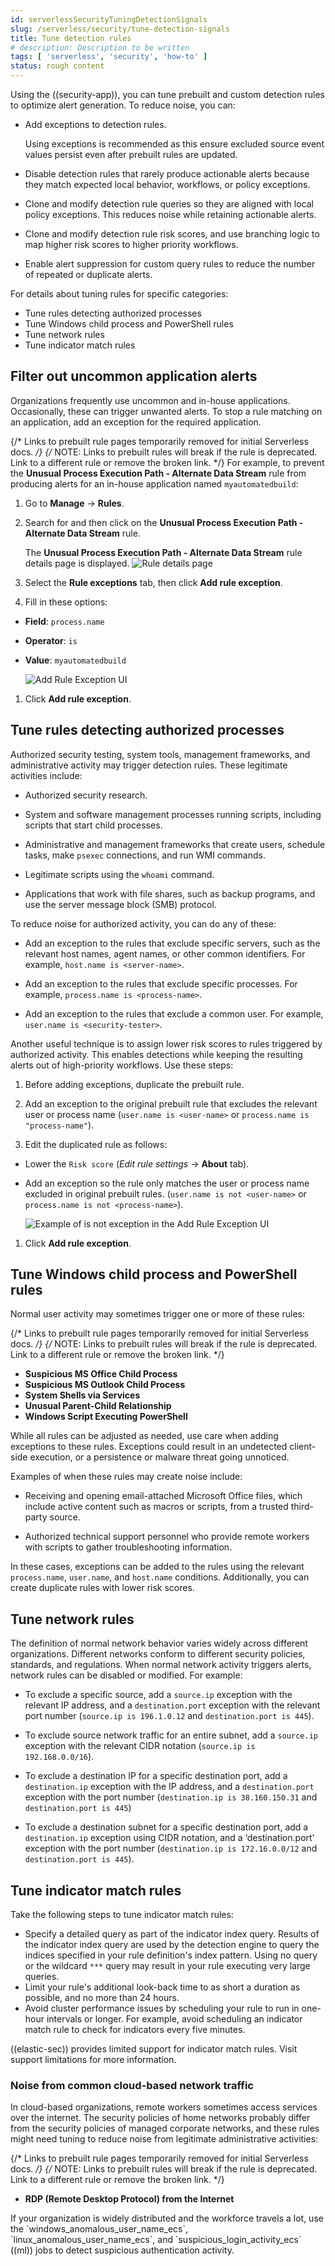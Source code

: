 ```yaml
---
id: serverlessSecurityTuningDetectionSignals
slug: /serverless/security/tune-detection-signals
title: Tune detection rules
# description: Description to be written
tags: [ 'serverless', 'security', 'how-to' ]
status: rough content
---
```



<RoughContent />

<div id="tuning-detection-signals"></div>

Using the ((security-app)), you can tune prebuilt and custom detection rules to optimize alert generation. To reduce noise, you can:

* Add <DocLink id="serverlessSecurityAddExceptions">exceptions</DocLink> to detection rules.

    <DocCallOut title="Tip">
    Using exceptions is recommended as this ensure excluded source event values
    persist even after prebuilt rules are updated.
    </DocCallOut>

* Disable detection rules that rarely produce actionable alerts because they
    match expected local behavior, workflows, or policy exceptions.

* <DocLink id="serverlessSecurityRulesUiManagement" section="manage-rules">Clone and modify</DocLink> detection rule queries so they are
    aligned with local policy exceptions. This reduces noise while retaining
    actionable alerts.

* Clone and modify detection rule risk scores, and use branching logic to map
    higher risk scores to higher priority workflows.

* Enable <DocLink id="serverlessSecurityAlertSuppression">alert suppression</DocLink> for custom query rules to reduce the number of repeated or duplicate alerts.

For details about tuning rules for specific categories:

* <DocLink id="serverlessSecurityTuningDetectionSignals" section="tune-rules-detecting-authorized-processes">Tune rules detecting authorized processes</DocLink>
* <DocLink id="serverlessSecurityTuningDetectionSignals" section="tune-windows-child-process-and-powershell-rules">Tune Windows child process and PowerShell rules</DocLink>
* <DocLink id="serverlessSecurityTuningDetectionSignals" section="tune-network-rules">Tune network rules</DocLink>
* <DocLink id="serverlessSecurityTuningDetectionSignals" section="tune-indicator-match-rules">Tune indicator match rules</DocLink>

<div id="filter-rule-process"></div>

## Filter out uncommon application alerts

Organizations frequently use uncommon and in-house applications. Occasionally,
these can trigger unwanted alerts. To stop a rule matching on an application,
add an exception for the required application.

{/* Links to prebuilt rule pages temporarily removed for initial Serverless docs. */}
{/* NOTE: Links to prebuilt rules will break if the rule is deprecated. Link to a different rule or remove the broken link. */}
For example, to prevent the **Unusual Process Execution Path - Alternate Data Stream** rule from
producing alerts for an in-house application named `myautomatedbuild`:

1. Go to **Manage** -> **Rules**.
1. Search for and then click on the **Unusual Process Execution Path - Alternate Data Stream** rule.

    The **Unusual Process Execution Path - Alternate Data Stream** rule details page is displayed.
    ![Rule details page](../images/tuning-detection-signals/-detections-prebuilt-rules-rule-details-page.png)

1. Select the **Rule exceptions** tab, then click **Add rule exception**.
1. Fill in these options:
* **Field**: `process.name`
* **Operator**: `is`
* **Value**: `myautomatedbuild`

    ![Add Rule Exception UI](../images/tuning-detection-signals/-detections-prebuilt-rules-process-exception.png)

1. Click **Add rule exception**.

<div id="tune-authorized-processes"></div>

## Tune rules detecting authorized processes

Authorized security testing, system tools, management frameworks, and
administrative activity may trigger detection rules. These legitimate
activities include:

* Authorized security research.
* System and software management processes running scripts, including scripts
    that start child processes.

* Administrative and management frameworks that create users, schedule tasks,
    make `psexec` connections, and run WMI commands.

* Legitimate scripts using the `whoami` command.
* Applications that work with file shares, such as backup programs, and use the
    server message block (SMB) protocol.

To reduce noise for authorized activity, you can do any of these:

* Add an exception to the rules that exclude specific servers, such as
    the relevant host names, agent names, or other common identifiers.
    For example, `host.name is <server-name>`.

* Add an exception to the rules that <DocLink id="serverlessSecurityTuningDetectionSignals" section="filter-out-uncommon-application-alerts">exclude specific
    processes</DocLink>.
    For example, `process.name is <process-name>`.

* Add an exception to the rules that exclude a common user.
    For example, `user.name is <security-tester>`.

Another useful technique is to assign lower risk scores to rules triggered by
authorized activity. This enables detections while keeping the resulting alerts
out of high-priority workflows. Use these steps:

1. Before adding exceptions, duplicate the prebuilt rule.
1. Add an exception to the original prebuilt rule that excludes the relevant user
    or process name (`user.name is <user-name>` or `process.name is "process-name"`).

1. Edit the duplicated rule as follows:
* Lower the `Risk score` (*Edit rule settings* -> **About** tab).
* Add an exception so the rule only matches the user or process name excluded
    in original prebuilt rules.
    (`user.name is not <user-name>` or `process.name is not <process-name>`).

    ![Example of `is not` exception in the Add Rule Exception UI](../images/tuning-detection-signals/-detections-prebuilt-rules-process-specific-exception.png)

1. Click **Add rule exception**.

<div id="tune-windows-rules"></div>

## Tune Windows child process and PowerShell rules

Normal user activity may sometimes trigger one or more of these rules:

{/* Links to prebuilt rule pages temporarily removed for initial Serverless docs. */}
{/* NOTE: Links to prebuilt rules will break if the rule is deprecated. Link to a different rule or remove the broken link. */}
* **Suspicious MS Office Child Process**
* **Suspicious MS Outlook Child Process**
* **System Shells via Services**
* **Unusual Parent-Child Relationship**
* **Windows Script Executing PowerShell**

While all rules can be adjusted as needed, use care when adding exceptions to
these rules. Exceptions could result in an undetected client-side execution, or
a persistence or malware threat going unnoticed.

Examples of when these rules may create noise include:

* Receiving and opening email-attached Microsoft Office files, which
    include active content such as macros or scripts, from a trusted third-party
    source.

* Authorized technical support personnel who provide remote workers with
    scripts to gather troubleshooting information.

In these cases, exceptions can be added to the rules using the relevant
`process.name`, `user.name`, and `host.name` conditions. Additionally,
you can create duplicate rules with lower risk scores.

<div id="tune-network-rules"></div>

## Tune network rules

The definition of normal network behavior varies widely across different
organizations. Different networks conform to different security policies,
standards, and regulations. When normal network activity triggers alerts,
network rules can be disabled or modified. For example:

* To exclude a specific source, add a `source.ip` exception with the
    relevant IP address, and a `destination.port` exception with the relevant port
    number (`source.ip is 196.1.0.12` and `destination.port is 445`).

* To exclude source network traffic for an entire subnet, add a `source.ip`
    exception with the relevant CIDR notation (`source.ip is 192.168.0.0/16`).

* To exclude a destination IP for a specific destination port, add a
    `destination.ip` exception with the IP address, and a `destination.port`
    exception with the port number
    (`destination.ip is 38.160.150.31` and `destination.port is 445`)

* To exclude a destination subnet for a specific destination port, add a
    `destination.ip` exception using CIDR notation, and a ‘destination.port’
    exception with the port number
    (`destination.ip is 172.16.0.0/12` and `destination.port is 445`).

<div id="tune-indicator-rules"></div>

## Tune indicator match rules

Take the following steps to tune indicator match rules:

* Specify a detailed query as part of the indicator index query. Results of the indicator index query are used by the detection engine to query the indices specified in your rule definition's index pattern. Using no query or the wildcard `***` query may result in your rule executing very large queries.
* Limit your rule's additional look-back time to as short a duration as possible, and no more than 24 hours.
* Avoid cluster performance issues by scheduling your rule to run in one-hour intervals or longer. For example, avoid scheduling an indicator match rule to check for indicators every five minutes.

<DocCallOut title="Note">
((elastic-sec)) provides limited support for indicator match rules. Visit <DocLink id="serverlessSecurityDetectionEngineOverview" section="limited-support-for-indicator-match-rules">support limitations</DocLink> for more information.
</DocCallOut>

### Noise from common cloud-based network traffic

In cloud-based organizations, remote workers sometimes access services over the
internet. The security policies of home networks probably differ from the
security policies of managed corporate networks, and these rules might need
tuning to reduce noise from legitimate administrative activities:

{/* Links to prebuilt rule pages temporarily removed for initial Serverless docs. */}
{/* NOTE: Links to prebuilt rules will break if the rule is deprecated. Link to a different rule or remove the broken link. */}
* **RDP (Remote Desktop Protocol) from the Internet**

<DocCallOut title="Tip">
If your organization is widely distributed and the workforce travels a
lot, use the `windows_anomalous_user_name_ecs`,
`linux_anomalous_user_name_ecs`, and `suspicious_login_activity_ecs`
<DocLink id="serverlessSecurityMachineLearning">((ml))</DocLink> jobs to detect suspicious authentication activity.
</DocCallOut>

